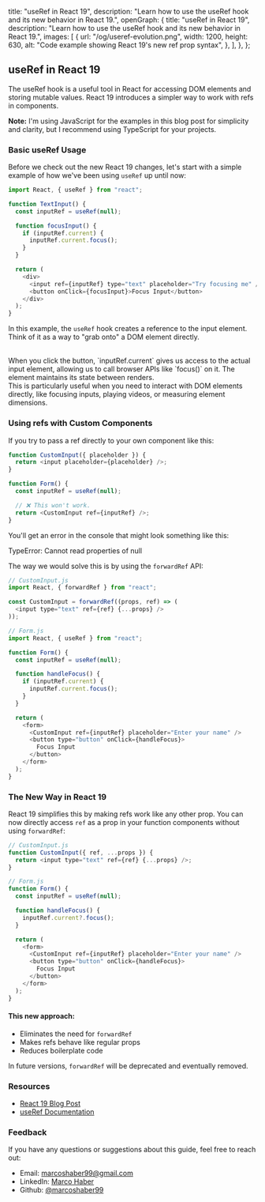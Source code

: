 
  title: "useRef in React 19",
  description:
    "Learn how to use the useRef hook and its new behavior in React 19.",
  openGraph: {
    title: "useRef in React 19",
    description:
      "Learn how to use the useRef hook and its new behavior in React 19.",
    images: [
      {
        url: "/og/useref-evolution.png",
        width: 1200,
        height: 630,
        alt: "Code example showing React 19's new ref prop syntax",
      },
    ],
  },
};

## useRef in React 19

<Spacer size="medium" />

The useRef hook is a useful tool in React for accessing DOM elements and storing mutable values. React 19 introduces a simpler way to work with refs in components.

<Spacer size="large" />

<Underline>**Note:**</Underline> I'm using JavaScript for the examples in this blog
post for simplicity and clarity, but I recommend using TypeScript for your projects.

<Spacer size="large" />

### Basic useRef Usage

Before we check out the new React 19 changes, let's start with a simple example of how we've been using `useRef` up until now:

```javascript
import React, { useRef } from "react";

function TextInput() {
  const inputRef = useRef(null);

  function focusInput() {
    if (inputRef.current) {
      inputRef.current.focus();
    }
  }

  return (
    <div>
      <input ref={inputRef} type="text" placeholder="Try focusing me" />
      <button onClick={focusInput}>Focus Input</button>
    </div>
  );
}
```

In this example, the `useRef` hook <Underline>creates a reference</Underline> to the input element. Think of it as a way to "grab onto" a DOM element directly.

<br />
When you click the button, `inputRef.current` gives us access to the actual input
element, allowing us to call browser APIs like `focus()` on it. The element maintains
its state between renders.

<br />
This is particularly useful when you need to interact with DOM elements directly,
like focusing inputs, playing videos, or measuring element dimensions.

<Spacer size="medium" />

<RefDemo />

<Spacer size="large" />

### Using refs with Custom Components

If you try to pass a ref directly to your own component like this:

```javascript
function CustomInput({ placeholder }) {
  return <input placeholder={placeholder} />;
}

function Form() {
  const inputRef = useRef(null);

  // ❌ This won't work.
  return <CustomInput ref={inputRef} />;
}
```

<Spacer size="small" />

You'll get an error in the console that might look something like this:

<Highlighter color="red">TypeError: Cannot read properties of null</Highlighter>

<Spacer size="large" />

The way we would solve this is by using the `forwardRef` API:

```javascript
// CustomInput.js
import React, { forwardRef } from "react";

const CustomInput = forwardRef((props, ref) => (
  <input type="text" ref={ref} {...props} />
));

// Form.js
import React, { useRef } from "react";

function Form() {
  const inputRef = useRef(null);

  function handleFocus() {
    if (inputRef.current) {
      inputRef.current.focus();
    }
  }

  return (
    <form>
      <CustomInput ref={inputRef} placeholder="Enter your name" />
      <button type="button" onClick={handleFocus}>
        Focus Input
      </button>
    </form>
  );
}
```

<Spacer size="medium" />

<ForwardRefDemo />

<Spacer size="large" />

### The New Way in React 19

React 19 simplifies this by <Emphasis>making refs work like any other prop</Emphasis>. You can now directly access `ref` as a prop in your function components without using `forwardRef`:

```javascript
// CustomInput.js
function CustomInput({ ref, ...props }) {
  return <input type="text" ref={ref} {...props} />;
}

// Form.js
function Form() {
  const inputRef = useRef(null);

  function handleFocus() {
    inputRef.current?.focus();
  }

  return (
    <form>
      <CustomInput ref={inputRef} placeholder="Enter your name" />
      <button type="button" onClick={handleFocus}>
        Focus Input
      </button>
    </form>
  );
}
```

<Spacer size="medium" />

<NewRefDemo />

<Spacer size="large" />

#### This new approach:

- Eliminates the need for `forwardRef`
- Makes refs behave like regular props
- Reduces boilerplate code

<Spacer size="medium" />

In future versions, `forwardRef` will be deprecated and eventually removed.

<Spacer size="large" />

### Resources

- [React 19 Blog Post](https://react.dev/blog)
- [useRef Documentation](https://react.dev/reference/react/useRef)

<Spacer size="medium" />

### Feedback

If you have any questions or suggestions about this guide, feel free to reach out:

- Email: [marcoshaber99@gmail.com](mailto:marcoshaber99@gmail.com)
- LinkedIn: [Marco Haber](https://www.linkedin.com/in/marcohaber99/)
- Github: [@marcoshaber99](https://github.com/marcoshaber99)
